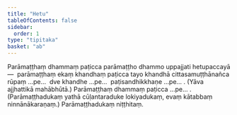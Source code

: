 ```yaml
---
title: "Hetu"
tableOfContents: false
sidebar:
  order: 1
type: "tipitaka"
basket: "ab"
---
```



<DynamicBreadcrumb />

<Division number="45">

<Paragraph number="2210">
Parāmaṭṭhaṃ dhammaṃ paṭicca parāmaṭṭho dhammo uppajjati hetupaccayā—  parāmaṭṭhaṃ ekaṃ khandhaṃ paṭicca tayo khandhā cittasamuṭṭhānañca rūpaṃ …pe…  dve khandhe …pe…  paṭisandhikkhaṇe …pe… . (Yāva ajjhattikā mahābhūtā.)
</Paragraph>

<Paragraph number="2211">
Parāmaṭṭhaṃ dhammaṃ paṭicca …pe… . (Parāmaṭṭhadukaṃ yathā cūḷantaraduke lokiyadukaṃ, evaṃ kātabbaṃ ninnānākaraṇaṃ.)

</Paragraph>
</Division>

<Paragraph number="2212" type="center">
Parāmaṭṭhadukaṃ niṭṭhitaṃ.
</Paragraph>